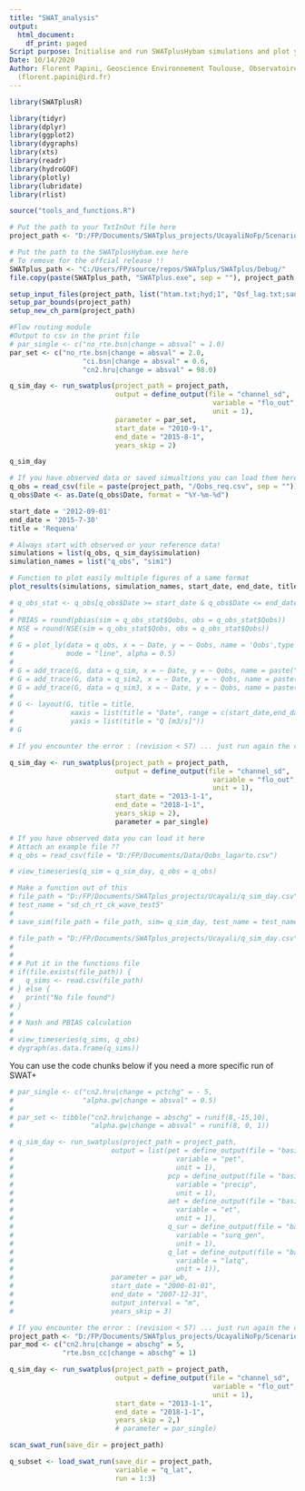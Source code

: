 ```yaml
---
title: "SWAT_analysis"
output:
  html_document:
    df_print: paged
Script purpose: Initialise and run SWATplusHybam simulations and plot your results
Date: 10/14/2020
Author: Florent Papini, Geoscience Environnement Toulouse, Observatoire Midi-Pyrénnées,
  (florent.papini@ird.fr)
---
```



```r
library(SWATplusR)

library(tidyr)
library(dplyr)
library(ggplot2)
library(dygraphs)
library(xts)
library(readr)
library(hydroGOF)
library(plotly)
library(lubridate)
library(rlist)

source("tools_and_functions.R")
```


```r
# Put the path to your TxtInOut file here
project_path <- "D:/FP/Documents/SWATplus_projects/UcayaliNoFp/Scenarios/Default/TxtInOut"

# Put the path to the SWATplusHybam.exe here
# To remove for the offcial release !!
SWATplus_path <- "C:/Users/FP/source/repos/SWATplus/SWATplus/Debug/"
file.copy(paste(SWATplus_path, "SWATplus.exe", sep = ""), project_path, overwrite = TRUE)

setup_input_files(project_path, list("htam.txt;hyd;1", "Qsf_lag.txt;sands;1"))
setup_par_bounds(project_path)
setup_new_ch_parm(project_path)
```

```r
#Flow routing module
#Output to csv in the print file
# par_single <- c("no_rte.bsn|change = absval" = 1.0)
par_set <- c("no_rte.bsn|change = absval" = 2.0,
                  "ci.bsn|change = absval" = 0.6,
                  "cn2.hru|change = absval" = 98.0)

q_sim_day <- run_swatplus(project_path = project_path,
                          output = define_output(file = "channel_sd",
                                                  variable = "flo_out",
                                                  unit = 1),
                          parameter = par_set,
                          start_date = "2010-9-1",
                          end_date = "2015-8-1",
                          years_skip = 2)
```






```r
q_sim_day
```



```r
# If you have observed data or saved simualtions you can load them here
q_obs = read_csv(file = paste(project_path, "/Qobs_req.csv", sep = ""))
q_obs$Date <- as.Date(q_obs$Date, format = "%Y-%m-%d")
```


```r
start_date = '2012-09-01'
end_date = '2015-7-30'
title = 'Requena'

# Always start with observed or your reference data!
simulations = list(q_obs, q_sim_day$simulation)
simulation_names = list("q_obs", "sim1")

# Function to plot easily multiple figures of a same format
plot_results(simulations, simulation_names, start_date, end_date, title)
```



















```r
# q_obs_stat <- q_obs[q_obs$Date >= start_date & q_obs$Date <= end_date,]
# 
# PBIAS = round(pbias(sim = q_obs_stat$Qobs, obs = q_obs_stat$Qobs))
# NSE = round(NSE(sim = q_obs_stat$Qobs, obs = q_obs_stat$Qobs))
# 
# G = plot_ly(data = q_obs, x = ~ Date, y = ~ Qobs, name = 'Qobs',type = 'scatter',
#             mode = "line", alpha = 0.5)
# 
# G = add_trace(G, data = q_sim, x = ~ Date, y = ~ Qobs, name = paste("Qobs PBIAS:",PBIAS,", NSE:", NSE, ""))
# G = add_trace(G, data = q_sim2, x = ~ Date, y = ~ Qobs, name = paste("Qobs PBIAS:",PBIAS,", NSE:", NSE, ""))
# G = add_trace(G, data = q_sim3, x = ~ Date, y = ~ Qobs, name = paste("Qobs PBIAS:",PBIAS,", NSE:", NSE, ""))
# 
# G <- layout(G, title = title,
#              xaxis = list(title = "Date", range = c(start_date,end_date)),
#              yaxis = list(title = "Q [m3/s]"))
# G
```

```r
# If you encounter the error : (revision < 57) ... just run again the chunk

q_sim_day <- run_swatplus(project_path = project_path,
                          output = define_output(file = "channel_sd",
                                                  variable = "flo_out",
                                                  unit = 1),
                          start_date = "2013-1-1",
                          end_date = "2018-1-1",
                          years_skip = 2),
                          parameter = par_single)
```


```r
# If you have observed data you can load it here
# Attach an example file ??
# q_obs = read_csv(file = "D:/FP/Documents/Data/Qobs_lagarto.csv")
```


```r
# view_timeseries(q_sim = q_sim_day, q_obs = q_obs)
```


```r
# Make a function out of this
# file_path = "D:/FP/Documents/SWATplus_projects/Ucayali/q_sim_day.csv"
# test_name = "sd_ch_rt_ck_wave_test5"
# 
# save_sim(file_path = file_path, sim= q_sim_day, test_name = test_name)
```


```r
# file_path = "D:/FP/Documents/SWATplus_projects/Ucayali/q_sim_day.csv"
# 
# 
# # Put it in the functions file
# if(file.exists(file_path)) {
#   q_sims <- read.csv(file_path)
# } else {
#   print("No file found")
# }
# 
# # Nash and PBIAS calculation
# 
# view_timeseries(q_sims, q_obs)
# dygraph(as.data.frame(q_sims))
```





You can use the code chunks below if you need a more specific run of SWAT+

```r
# par_single <- c("cn2.hru|change = pctchg" = - 5,
#                 "alpha.gw|change = absval" = 0.5)
# 
# par_set <- tibble("cn2.hru|change = abschg" = runif(8,-15,10),
#                   "alpha.gw|change = absval" = runif(8, 0, 1))
```

```r
# q_sim_day <- run_swatplus(project_path = project_path,
#                        output = list(pet = define_output(file = "basin_wb",
#                                        variable = "pet",
#                                        unit = 1),
#                                      pcp = define_output(file = "basin_wb",
#                                        variable = "precip",
#                                        unit = 1),
#                                      aet = define_output(file = "basin_wb",
#                                        variable = "et",
#                                        unit = 1),
#                                      q_sur = define_output(file = "basin_wb",
#                                        variable = "surq_gen",
#                                        unit = 1),
#                                      q_lat = define_output(file = "basin_wb",
#                                        variable = "latq",
#                                        unit = 1)),
#                        parameter = par_wb,
#                        start_date = "2000-01-01",
#                        end_date = "2007-12-31",
#                        output_interval = "m",
#                        years_skip = 3)
```



```r
# If you encounter the error : (revision < 57) ... just run again the chunk
project_path <- "D:/FP/Documents/SWATplus_projects/UcayaliNoFp/Scenarios/Default/TxtInOut"
par_mod <- c("cn2.hru|change = abschg" = 5,
             "rte.bsn_cc|change = abschg" = 1)

q_sim_day <- run_swatplus(project_path = project_path,
                          output = define_output(file = "channel_sd",
                                                  variable = "flo_out",
                                                  unit = 1),
                          start_date = "2013-1-1",
                          end_date = "2018-1-1",
                          years_skip = 2,)
                          # parameter = par_single)
```

```r
scan_swat_run(save_dir = project_path)

q_subset <- load_swat_run(save_dir = project_path,
                          variable = "q_lat",
                          run = 1:3)
```

























